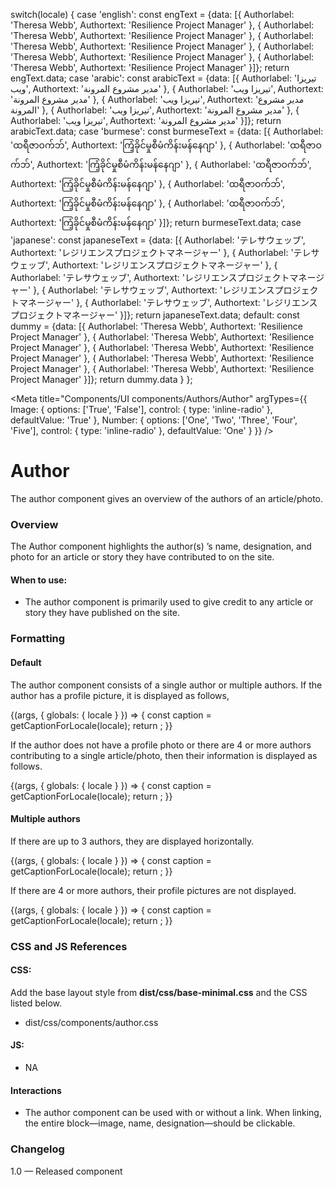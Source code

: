 
  switch(locale) {
    case 'english': const engText = {data: [{
      Authorlabel: 'Theresa Webb',
      Authortext: 'Resilience Project Manager'
    },
    {
      Authorlabel: 'Theresa Webb',
      Authortext: 'Resilience Project Manager'
    },
    {
      Authorlabel: 'Theresa Webb',
      Authortext: 'Resilience Project Manager'
    },
    {
      Authorlabel: 'Theresa Webb',
      Authortext: 'Resilience Project Manager'
    },
    {
      Authorlabel: 'Theresa Webb',
      Authortext: 'Resilience Project Manager'
    }]}; return engText.data;
    case 'arabic': const arabicText = {data: [{
      Authorlabel: 'تيريزا ويب',
      Authortext: 'مدير مشروع المرونة'
    },
    {
      Authorlabel: 'تيريزا ويب',
      Authortext: 'مدير مشروع المرونة'
    },
    {
      Authorlabel: 'تيريزا ويب',
      Authortext: 'مدير مشروع المرونة'
    },
    {
      Authorlabel: 'تيريزا ويب',
      Authortext: 'مدير مشروع المرونة'
    },
    {
      Authorlabel: 'تيريزا ويب',
      Authortext: 'مدير مشروع المرونة'
    }]}; return arabicText.data;
    case 'burmese': const burmeseText = {data: [{
      Authorlabel: 'ထရီဇာဝက်ဘ်',
      Authortext: 'ကြံ့ခိုင်မှုစီမံကိန်းမန်နေဂျာ'
    },
    {
      Authorlabel: 'ထရီဇာဝက်ဘ်',
      Authortext: 'ကြံ့ခိုင်မှုစီမံကိန်းမန်နေဂျာ'
    },
    {
      Authorlabel: 'ထရီဇာဝက်ဘ်',
      Authortext: 'ကြံ့ခိုင်မှုစီမံကိန်းမန်နေဂျာ'
    },
    {
      Authorlabel: 'ထရီဇာဝက်ဘ်',
      Authortext: 'ကြံ့ခိုင်မှုစီမံကိန်းမန်နေဂျာ'
    },
    {
      Authorlabel: 'ထရီဇာဝက်ဘ်',
      Authortext: 'ကြံ့ခိုင်မှုစီမံကိန်းမန်နေဂျာ'
    }]}; return burmeseText.data;
    case 'japanese': const japaneseText = {data: [{
      Authorlabel: 'テレサウェッブ',
      Authortext: 'レジリエンスプロジェクトマネージャー'
    },
    {
      Authorlabel: 'テレサウェッブ',
      Authortext: 'レジリエンスプロジェクトマネージャー'
    },
    {
      Authorlabel: 'テレサウェッブ',
      Authortext: 'レジリエンスプロジェクトマネージャー'
    },
    {
      Authorlabel: 'テレサウェッブ',
      Authortext: 'レジリエンスプロジェクトマネージャー'
    },
    {
      Authorlabel: 'テレサウェッブ',
      Authortext: 'レジリエンスプロジェクトマネージャー'
    }]}; return japaneseText.data;
    default:
      const dummy =  {data: [{
        Authorlabel: 'Theresa Webb',
        Authortext: 'Resilience Project Manager'
      },
      {
        Authorlabel: 'Theresa Webb',
        Authortext: 'Resilience Project Manager'
      },
      {
        Authorlabel: 'Theresa Webb',
        Authortext: 'Resilience Project Manager'
      },
      {
        Authorlabel: 'Theresa Webb',
        Authortext: 'Resilience Project Manager'
      },
      {
        Authorlabel: 'Theresa Webb',
        Authortext: 'Resilience Project Manager'
      }]};
    return dummy.data
  }
};

<Meta
  title="Components/UI components/Authors/Author" 
  argTypes={{
    Image: {
      options: ['True', 'False'],
      control: { type: 'inline-radio' },
      defaultValue: 'True'
    },
    Number: {
      options: ['One', 'Two', 'Three', 'Four', 'Five'],
      control: { type: 'inline-radio' },
      defaultValue: 'One'
    }
  }}
/>

# Author
The author component gives an overview of the authors of an article/photo.

### Overview

The Author component highlights the author(s) ’s name, designation, and photo for an article or story they have contributed to on the site.

#### When to use:

- The author component is primarily used to give credit to any article or story they have published on the site.

### Formatting

#### Default
The author component consists of a single author or multiple authors.
If the author has a profile picture, it is displayed as follows,

<Canvas>
  <Story name="With picture">
    {(args, { globals: { locale } }) => {
      const caption = getCaptionForLocale(locale);
      return <Author image={user} alt='Headshot of XYZ' data={caption} {...args} Image="True"></Author>;
    }}
  </Story>
</Canvas>

If the author does not have a profile photo or there are 4 or more authors contributing to a single article/photo, then their information is displayed as follows.

<Canvas>
  <Story name="Without picture">
    {(args, { globals: { locale } }) => {
      const caption = getCaptionForLocale(locale);
      return <Author image={user} alt='Headshot of XYZ' data={caption} {...args} Image="False"></Author>;
    }}
  </Story>
</Canvas>

#### Multiple authors

If there are up to 3 authors, they are displayed horizontally.

<Canvas>
  <Story name="Multiple authors with picture">
    {(args, { globals: { locale } }) => {
      const caption = getCaptionForLocale(locale);
      return <Author Image="False" image={user} alt='Headshot of XYZ' data={caption} {...args} Number="Three"></Author>;
    }}
  </Story>
</Canvas>

If there are 4 or more authors, their profile pictures are not displayed.

<Canvas>
  <Story name="Multiple authors without picture">
    {(args, { globals: { locale } }) => {
      const caption = getCaptionForLocale(locale);
      return <Author Image="False" image={user} alt='Headshot of XYZ' data={caption} {...args} Number="Four" Image="False"></Author>;
    }}
  </Story>
</Canvas>

### CSS and JS References

#### CSS:
Add the base layout style from **dist/css/base-minimal.css** and the CSS listed below.
- dist/css/components/author.css

#### JS:
- NA

#### Interactions
- The author component can be used with or without a link. When linking, the entire block—image, name, designation—should be clickable. 

### Changelog
1.0 — Released component

